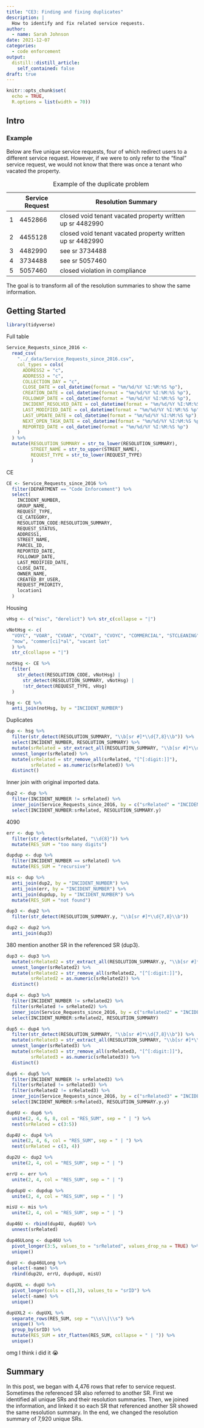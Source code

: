 ```yaml
---
title: "CE3: Finding and fixing duplicates"
description: |
  How to identify and fix related service requests.
author:
  - name: Sarah Johnson
date: 2021-12-07
categories:
  - code enforcement
output:
  distill::distill_article:
    self_contained: false
draft: true
---
```


```r
knitr::opts_chunk$set(
  echo = TRUE,
  R.options = list(width = 70))
```

## Intro

### Example

Below are five unique service requests, four of which redirect users to a different service request. However, if we were to only refer to the "final" service request, we would not know that there was once a tenant who vacated the property.

+---+-----------------+-----------------------------------------------------------+
|   | Service Request | Resolution Summary                                        |
+===+=================+===========================================================+
| 1 | 4452866         | closed void tenant vacated property written up sr 4482990 |
+---+-----------------+-----------------------------------------------------------+
| 2 | 4455128         | closed void tenant vacated property written up sr 4482990 |
+---+-----------------+-----------------------------------------------------------+
| 3 | 4482990         | see sr 3734488                                            |
+---+-----------------+-----------------------------------------------------------+
| 4 | 3734488         | see sr 5057460                                            |
+---+-----------------+-----------------------------------------------------------+
| 5 | 5057460         | closed violation in compliance                            |
+---+-----------------+-----------------------------------------------------------+

: Example of the duplicate problem

The goal is to transform all of the resolution summaries to show the same information.

## Getting Started

```r
library(tidyverse)
```

Full table

```r
Service_Requests_since_2016 <-
  read_csv(
    "../_data/Service_Requests_since_2016.csv",
    col_types = cols(
      ADDRESS2 = "c",
      ADDRESS3 = "c",
      COLLECTION_DAY = "c",
      CLOSE_DATE = col_datetime(format = "%m/%d/%Y %I:%M:%S %p"),
      CREATION_DATE = col_datetime(format = "%m/%d/%Y %I:%M:%S %p"),
      FOLLOWUP_DATE = col_datetime(format = "%m/%d/%Y %I:%M:%S %p"),
      INCIDENT_RESOLVED_DATE = col_datetime(format = "%m/%d/%Y %I:%M:%S %p"),
      LAST_MODIFIED_DATE = col_datetime(format = "%m/%d/%Y %I:%M:%S %p"),
      LAST_UPDATE_DATE = col_datetime(format = "%m/%d/%Y %I:%M:%S %p"),
      NEXT_OPEN_TASK_DATE = col_datetime(format = "%m/%d/%Y %I:%M:%S %p"),
      REPORTED_DATE = col_datetime(format = "%m/%d/%Y %I:%M:%S %p")
    )
  ) %>% 
  mutate(RESOLUTION_SUMMARY = str_to_lower(RESOLUTION_SUMMARY),
         STREET_NAME = str_to_upper(STREET_NAME),
         REQUEST_TYPE = str_to_lower(REQUEST_TYPE)
         )
```

CE

```r
CE <- Service_Requests_since_2016 %>% 
  filter(DEPARTMENT == "Code Enforcement") %>%
  select(
    INCIDENT_NUMBER,
    GROUP_NAME,
    REQUEST_TYPE,
    CE_CATEGORY,
    RESOLUTION_CODE:RESOLUTION_SUMMARY,
    REQUEST_STATUS,
    ADDRESS1,
    STREET_NAME,
    PARCEL_ID,
    REPORTED_DATE,
    FOLLOWUP_DATE,
    LAST_MODIFIED_DATE,
    CLOSE_DATE,
    OWNER_NAME,
    CREATED_BY_USER,
    REQUEST_PRIORITY,
    location1
  ) 
```

Housing

```r
vHsg <- c("misc", "derelict") %>% str_c(collapse = "|")

vNotHsg <- c(
  "VOYC", "VOAR", "CVOAR", "CVOAT", "CVOYC", "COMMERCIAL", "STCLEANING",
  "mow", "commer[ci]*al", "vacant lot"
  ) %>% 
  str_c(collapse = "|")

notHsg <- CE %>%
  filter(
    str_detect(RESOLUTION_CODE, vNotHsg) |
      str_detect(RESOLUTION_SUMMARY, vNotHsg) |
      !str_detect(REQUEST_TYPE, vHsg)
  )

hsg <- CE %>% 
  anti_join(notHsg, by = "INCIDENT_NUMBER")
```

Duplicates

```r
dup <- hsg %>% 
  filter(str_detect(RESOLUTION_SUMMARY, "\\b[sr #]*\\d{7,8}\\b")) %>% 
  select(INCIDENT_NUMBER, RESOLUTION_SUMMARY) %>% 
  mutate(srRelated = str_extract_all(RESOLUTION_SUMMARY, "\\b[sr #]*\\d{7,8}\\b")) %>% 
  unnest_longer(srRelated) %>% 
  mutate(srRelated = str_remove_all(srRelated, "[^[:digit:]]"),
         srRelated = as.numeric(srRelated)) %>% 
  distinct()
```

Inner join with original imported data.

```r
dup2 <- dup %>% 
  filter(INCIDENT_NUMBER != srRelated) %>% 
  inner_join(Service_Requests_since_2016, by = c("srRelated" = "INCIDENT_NUMBER")) %>% 
  select(INCIDENT_NUMBER:srRelated, RESOLUTION_SUMMARY.y)
```

4090

```r
err <- dup %>% 
  filter(str_detect(srRelated, "\\d{8}")) %>% 
  mutate(RES_SUM = "too many digits")

dupdup <- dup %>% 
  filter(INCIDENT_NUMBER == srRelated) %>% 
  mutate(RES_SUM = "recursive")

mis <- dup %>% 
  anti_join(dup2, by = "INCIDENT_NUMBER") %>% 
  anti_join(err, by = "INCIDENT_NUMBER") %>% 
  anti_join(dupdup, by = "INCIDENT_NUMBER") %>% 
  mutate(RES_SUM = "not found")

dup3 <- dup2 %>% 
  filter(str_detect(RESOLUTION_SUMMARY.y, "\\b[sr #]*\\d{7,8}\\b"))

dup2 <- dup2 %>% 
  anti_join(dup3) 
```

380 mention another SR in the referenced SR (dup3).

```r
dup3 <- dup3 %>% 
  mutate(srRelated2 = str_extract_all(RESOLUTION_SUMMARY.y, "\\b[sr #]*\\d{7,8}\\b")) %>% 
  unnest_longer(srRelated2) %>% 
  mutate(srRelated2 = str_remove_all(srRelated2, "[^[:digit:]]"),
         srRelated2 = as.numeric(srRelated2)) %>% 
  distinct()

dup4 <- dup3 %>% 
  filter(INCIDENT_NUMBER != srRelated2) %>% 
  filter(srRelated != srRelated2) %>% 
  inner_join(Service_Requests_since_2016, by = c("srRelated2" = "INCIDENT_NUMBER")) %>% 
  select(INCIDENT_NUMBER:srRelated2, RESOLUTION_SUMMARY)
```

```r
dup5 <- dup4 %>% 
  filter(str_detect(RESOLUTION_SUMMARY, "\\b[sr #]*\\d{7,8}\\b")) %>% 
  mutate(srRelated3 = str_extract_all(RESOLUTION_SUMMARY, "\\b[sr #]*\\d{7,8}\\b")) %>% 
  unnest_longer(srRelated3) %>% 
  mutate(srRelated3 = str_remove_all(srRelated3, "[^[:digit:]]"),
         srRelated3 = as.numeric(srRelated3)) %>% 
  distinct()

dup6 <- dup5 %>% 
  filter(INCIDENT_NUMBER != srRelated3) %>% 
  filter(srRelated != srRelated3) %>% 
  filter(srRelated2 != srRelated3) %>% 
  inner_join(Service_Requests_since_2016, by = c("srRelated3" = "INCIDENT_NUMBER")) %>% 
  select(INCIDENT_NUMBER:srRelated3, RESOLUTION_SUMMARY.y.y)
```

```r
dup6U <- dup6 %>% 
  unite(2, 4, 6, 8, col = "RES_SUM", sep = " | ") %>% 
  nest(srRelated = c(3:5))

dup4U <- dup4 %>% 
  unite(2, 4, 6, col = "RES_SUM", sep = " | ") %>% 
  nest(srRelated = c(3, 4))

dup2U <- dup2 %>% 
  unite(2, 4, col = "RES_SUM", sep = " | ")

errU <- err %>% 
  unite(2, 4, col = "RES_SUM", sep = " | ")

dupdupU <- dupdup %>% 
  unite(2, 4, col = "RES_SUM", sep = " | ")

misU <- mis %>% 
  unite(2, 4, col = "RES_SUM", sep = " | ")
```

```r
dup46U <- rbind(dup4U, dup6U) %>% 
  unnest(srRelated) 

dup46ULong <- dup46U %>% 
  pivot_longer(3:5, values_to = "srRelated", values_drop_na = TRUE) %>% 
  unique()

dupU <- dup46ULong %>% 
  select(-name) %>% 
  rbind(dup2U, errU, dupdupU, misU)
```

```r
dupUXL <- dupU %>% 
  pivot_longer(cols = c(1,3), values_to = "srID") %>% 
  select(-name) %>% 
  unique()

dupUXL2 <- dupUXL %>% 
  separate_rows(RES_SUM, sep = "\\s\\|\\s") %>% 
  unique() %>% 
  group_by(srID) %>% 
  mutate(RES_SUM = str_flatten(RES_SUM, collapse = " | ")) %>% 
  unique()
```

omg I think i did it 😭

## Summary

In this post, we began with 4,476 rows that refer to service request. Sometimes the referenced SR also referred to another SR. First we identified all unique SRs and their resolution summaries. Then, we joined the information, and linked it so each SR that referenced another SR showed the same resolution summary. In the end, we changed the resolution summary of 7,920 unique SRs.
